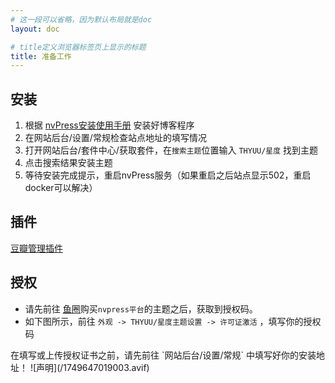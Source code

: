 ```yaml
---
# 这一段可以省略，因为默认布局就是doc
layout: doc

# title定义浏览器标签页上显示的标题
title: 准备工作
---
```




## 安装

1. 根据 [nvPress安装使用手册](https://docs.panda-studio.cn:8282/docs/post-19/page-100) 安装好博客程序
2. 在网站后台/设置/常规检查站点地址的填写情况
3. 打开网站后台/套件中心/获取套件，在`搜索主题`位置输入 `THYUU/星度` 找到主题
4. 点击搜索结果安装主题
5. 等待安装完成提示，重启nvPress服务（如果重启之后站点显示502，重启docker可以解决）


## 插件

[豆瓣管理插件](https://scott-studio.cn/1743518768163)

## 授权

 - 请先前往 [鱼圈](https://yunext.cn/store/apps?ref=se2dy43x)购买`nvpress平台`的主题之后，获取到授权码。
 - 如下图所示，前往 `外观 -> THYUU/星度主题设置 -> 许可证激活` ，填写你的授权码

<Callout title="重要提示">
  在填写或上传授权证书之前，请先前往 `网站后台/设置/常规` 中填写好你的安装地址！
</Callout>
![声明](/1749647019003.avif)
